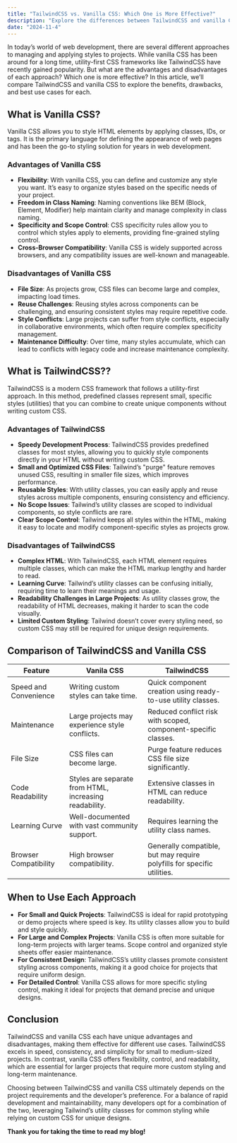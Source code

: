 ```yaml
---
title: "TailwindCSS vs. Vanilla CSS: Which One is More Effective?"
description: "Explore the differences between TailwindCSS and vanilla CSS to understand which approach is more effective for modern web development."
date: "2024-11-4"
---
```


In today’s world of web development, there are several different approaches to managing and applying styles to projects. While vanilla CSS has been around for a long time, utility-first CSS frameworks like TailwindCSS have recently gained popularity. But what are the advantages and disadvantages of each approach? Which one is more effective? In this article, we’ll compare TailwindCSS and vanilla CSS to explore the benefits, drawbacks, and best use cases for each.

<h2>What is Vanilla CSS?</h2>

Vanilla CSS allows you to style HTML elements by applying classes, IDs, or tags. It is the primary language for defining the appearance of web pages and has been the go-to styling solution for years in web development.

<h3>Advantages of Vanilla CSS</h3>

- <b>Flexibility</b>: With vanilla CSS, you can define and customize any style you want. It’s easy to organize styles based on the specific needs of your project.
- <b>Freedom in Class Naming</b>: Naming conventions like BEM (Block, Element, Modifier) help maintain clarity and manage complexity in class naming.
- <b>Specificity and Scope Control</b>: CSS specificity rules allow you to control which styles apply to elements, providing fine-grained styling control.
- <b>Cross-Browser Compatibility</b>: Vanilla CSS is widely supported across browsers, and any compatibility issues are well-known and manageable.

<h3>Disadvantages of Vanilla CSS</h3>

- <b>File Size</b>: As projects grow, CSS files can become large and complex, impacting load times.
- <b>Reuse Challenges</b>: Reusing styles across components can be challenging, and ensuring consistent styles may require repetitive code.
- <b>Style Conflicts</b>: Large projects can suffer from style conflicts, especially in collaborative environments, which often require complex specificity management.
- <b>Maintenance Difficulty</b>: Over time, many styles accumulate, which can lead to conflicts with legacy code and increase maintenance complexity.

<h2>What is TailwindCSS??</h2>

TailwindCSS is a modern CSS framework that follows a utility-first approach. In this method, predefined classes represent small, specific styles (utilities) that you can combine to create unique components without writing custom CSS.

<h3>Advantages of TailwindCSS</h3>

- <b>Speedy Development Process</b>: TailwindCSS provides predefined classes for most styles, allowing you to quickly style components directly in your HTML without writing custom CSS.
- <b>Small and Optimized CSS Files</b>: Tailwind’s "purge" feature removes unused CSS, resulting in smaller file sizes, which improves performance.
- <b>Reusable Styles</b>: With utility classes, you can easily apply and reuse styles across multiple components, ensuring consistency and efficiency.
- <b>No Scope Issues</b>: Tailwind’s utility classes are scoped to individual components, so style conflicts are rare.
- <b>Clear Scope Control</b>: Tailwind keeps all styles within the HTML, making it easy to locate and modify component-specific styles as projects grow.

<h3>Disadvantages of TailwindCSS</h3>

- <b>Complex HTML</b>: With TailwindCSS, each HTML element requires multiple classes, which can make the HTML markup lengthy and harder to read.
- <b>Learning Curve</b>: Tailwind’s utility classes can be confusing initially, requiring time to learn their meanings and usage.
- <b>Readability Challenges in Large Projects</b>: As utility classes grow, the readability of HTML decreases, making it harder to scan the code visually.
- <b>Limited Custom Styling</b>: Tailwind doesn’t cover every styling need, so custom CSS may still be required for unique design requirements.

<h2>Comparison of TailwindCSS and Vanilla CSS</h2>

<table>
  <thead>
    <tr>
      <th>Feature</th>
      <th>Vanila CSS</th>
      <th>TailwindCSS</th>
    </tr>
  </thead>
  <tbody>
    <tr>
      <td>Speed and Convenience</td>
      <td>Writing custom styles can take time.</td>
      <td>Quick component creation using ready-to-use utility classes.</td>
    </tr>
    <tr>
      <td>Maintenance</td>
      <td>Large projects may experience style conflicts.</td>
      <td>Reduced conflict risk with scoped, component-specific classes.</td>
    </tr>
    <tr>
      <td>File Size</td>
      <td>CSS files can become large.</td>
      <td>Purge feature reduces CSS file size significantly.</td>
    </tr>
    <tr>
      <td>Code Readability</td>
      <td>Styles are separate from HTML, increasing readability.</td>
      <td>Extensive classes in HTML can reduce readability.</td>
    </tr>
    <tr>
      <td>Learning Curve</td>
      <td>Well-documented with vast community support.</td>
      <td>Requires learning the utility class names.</td>
    </tr>
    <tr>
      <td>Browser Compatibility</td>
      <td>High browser compatibility.</td>
      <td>Generally compatible, but may require polyfills for specific utilities.</td>
    </tr>
  </tbody>
</table>


<h2>When to Use Each Approach</h2>

- <b>For Small and Quick Projects</b>: TailwindCSS is ideal for rapid prototyping or demo projects where speed is key. Its utility classes allow you to build and style quickly.
- <b>For Large and Complex Projects</b>: Vanilla CSS is often more suitable for long-term projects with larger teams. Scope control and organized style sheets offer easier maintenance.
- <b>For Consistent Design</b>: TailwindCSS’s utility classes promote consistent styling across components, making it a good choice for projects that require uniform design.
- <b>For Detailed Control</b>: Vanilla CSS allows for more specific styling control, making it ideal for projects that demand precise and unique designs.

<h2>Conclusion</h2>

TailwindCSS and vanilla CSS each have unique advantages and disadvantages, making them effective for different use cases. TailwindCSS excels in speed, consistency, and simplicity for small to medium-sized projects. In contrast, vanilla CSS offers flexibility, control, and readability, which are essential for larger projects that require more custom styling and long-term maintenance.

Choosing between TailwindCSS and vanilla CSS ultimately depends on the project requirements and the developer’s preference. For a balance of rapid development and maintainability, many developers opt for a combination of the two, leveraging Tailwind’s utility classes for common styling while relying on custom CSS for unique designs.

<b>Thank you for taking the time to read my blog!</b>